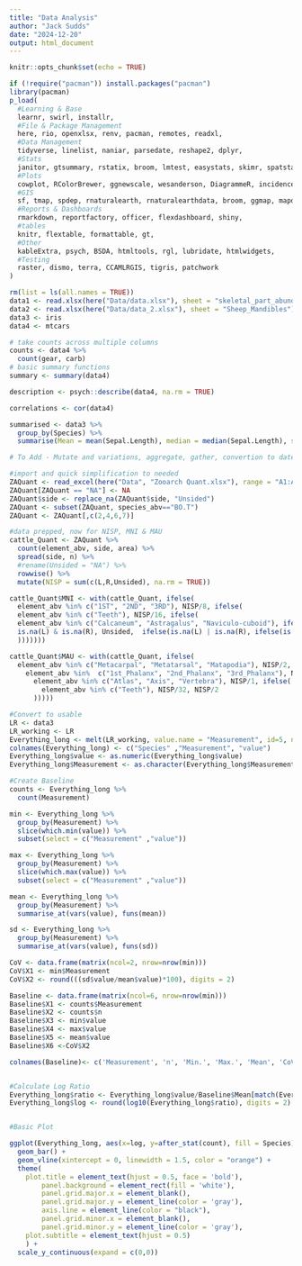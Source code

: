```yaml
---
title: "Data Analysis"
author: "Jack Sudds"
date: "2024-12-20"
output: html_document
---
```


```r
knitr::opts_chunk$set(echo = TRUE)
```

```r
if (!require("pacman")) install.packages("pacman")
library(pacman)
p_load(
  #Learning & Base
  learnr, swirl, installr,
  #File & Package Management
  here, rio, openxlsx, renv, pacman, remotes, readxl,
  #Data Management
  tidyverse, linelist, naniar, parsedate, reshape2, dplyr,
  #Stats
  janitor, gtsummary, rstatix, broom, lmtest, easystats, skimr, spatstat,
  #Plots
  cowplot, RColorBrewer, ggnewscale, wesanderson, DiagrammeR, incidence2, gghighlight, ggtext, ggrepel, gganimate, ggsci, grates, gridExtra, ggforce, hexbin, plotly,
  #GIS
  sf, tmap, spdep, rnaturalearth, rnaturalearthdata, broom, ggmap, mapdata, maps, spData, BiocManager, geoR, giscoR,
  #Reports & Dashboards
  rmarkdown, reportfactory, officer, flexdashboard, shiny,
  #tables
  knitr, flextable, formattable, gt,
  #Other
  kableExtra, psych, BSDA, htmltools, rgl, lubridate, htmlwidgets,
  #Testing
  raster, dismo, terra, CCAMLRGIS, tigris, patchwork
)
```

```r
rm(list = ls(all.names = TRUE))
data1 <- read.xlsx(here("Data/data.xlsx"), sheet = "skeletal_part_abundances")
data2 <- read.xlsx(here("Data/data_2.xlsx"), sheet = "Sheep_Mandibles")
data3 <- iris
data4 <- mtcars
```

```r
# take counts across multiple columns
counts <- data4 %>%
  count(gear, carb)
# basic summary functions
summary <- summary(data4)

description <- psych::describe(data4, na.rm = TRUE)

correlations <- cor(data4)

summarised <- data3 %>%
  group_by(Species) %>%
  summarise(Mean = mean(Sepal.Length), median = median(Sepal.Length), sd = sd(Sepal.Length), Count = n())
```

```r
# To Add - Mutate and variations, aggregate, gather, convertion to dates, ifelse along with
```

```r
#import and quick simplification to needed
ZAQuant <- read_excel(here("Data", "Zooarch Quant.xlsx"), range = "A1:AC2365", sheet = "hfw_identifiable")
ZAQuant[ZAQuant == "NA"] <- NA
ZAQuant$side <- replace_na(ZAQuant$side, "Unsided")
ZAQuant <- subset(ZAQuant, species_abv=="BO.T")
ZAQuant <- ZAQuant[,c(2,4,6,7)]

#data prepped, now for NISP, MNI & MAU
cattle_Quant <- ZAQuant %>%
  count(element_abv, side, area) %>%
  spread(side, n) %>%
  #rename(Unsided = "NA") %>%
  rowwise() %>%
  mutate(NISP = sum(c(L,R,Unsided), na.rm = TRUE))

cattle_Quant$MNI <- with(cattle_Quant, ifelse(
  element_abv %in% c("1ST", "2ND", "3RD"), NISP/8, ifelse(
  element_abv %in% c("Teeth"), NISP/16, ifelse(
  element_abv %in% c("Calcaneum", "Astragalus", "Naviculo-cuboid"), ifelse(!is.na(L) & !is.na(R), (pmax(cattle_Quant$L, cattle_Quant$R))/2, ifelse(is.na(L), R/2, L/2)), ifelse(
  is.na(L) & is.na(R), Unsided,  ifelse(is.na(L) | is.na(R), ifelse(is.na(L), R, L), ifelse(!is.na(L) & !is.na(R), pmax(cattle_Quant$L, cattle_Quant$R), NA
  )))))))

cattle_Quant$MAU <- with(cattle_Quant, ifelse(
  element_abv %in% c("Metacarpal", "Metatarsal", "Matapodia"), NISP/2, ifelse(
    element_abv %in%  c("1st_Phalanx", "2nd_Phalanx", "3rd_Phalanx"), NISP/8, ifelse(
      element_abv %in% c("Atlas", "Axis", "Vertebra"), NISP/1, ifelse(
        element_abv %in% c("Teeth"), NISP/32, NISP/2
      )))))
```


```r
#Convert to usable
LR <- data3
LR_working <- LR
Everything_long <- melt(LR_working, value.name = "Measurement", id=5, na.rm = TRUE)
colnames(Everything_long) <- c("Species" ,"Measurement", "value")
Everything_long$value <- as.numeric(Everything_long$value)
Everything_long$Measurement <- as.character(Everything_long$Measurement)

#Create Baseline
counts <- Everything_long %>%
  count(Measurement)

min <- Everything_long %>%
  group_by(Measurement) %>%
  slice(which.min(value)) %>%
  subset(select = c("Measurement" ,"value"))

max <- Everything_long %>%
  group_by(Measurement) %>%
  slice(which.max(value)) %>%
  subset(select = c("Measurement" ,"value"))

mean <- Everything_long %>%
  group_by(Measurement) %>%
  summarise_at(vars(value), funs(mean))

sd <- Everything_long %>%
  group_by(Measurement) %>%
  summarise_at(vars(value), funs(sd))

CoV <- data.frame(matrix(ncol=2, nrow=nrow(min)))
CoV$X1 <- min$Measurement
CoV$X2 <- round(((sd$value/mean$value)*100), digits = 2)

Baseline <- data.frame(matrix(ncol=6, nrow=nrow(min)))
Baseline$X1 <- counts$Measurement
Baseline$X2 <- counts$n
Baseline$X3 <- min$value
Baseline$X4 <- max$value
Baseline$X5 <- mean$value
Baseline$X6 <-CoV$X2

colnames(Baseline)<- c('Measurement', 'n', 'Min.', 'Max.', 'Mean', 'CoV')


#Calculate Log Ratio
Everything_long$ratio <- Everything_long$value/Baseline$Mean[match(Everything_long$Measurement, Baseline$Measurement)]
Everything_long$log <- round(log10(Everything_long$ratio), digits = 2)


#Basic Plot

ggplot(Everything_long, aes(x=log, y=after_stat(count), fill = Species)) +
  geom_bar() +
  geom_vline(xintercept = 0, linewidth = 1.5, color = "orange") +
  theme(
    plot.title = element_text(hjust = 0.5, face = 'bold'),
        panel.background = element_rect(fill = 'white'),
        panel.grid.major.x = element_blank(),
        panel.grid.major.y = element_line(color = 'gray'),
        axis.line = element_line(color = "black"),
        panel.grid.minor.x = element_blank(),
        panel.grid.minor.y = element_line(color = 'gray'),
    plot.subtitle = element_text(hjust = 0.5)
    ) +
  scale_y_continuous(expand = c(0,0))


```

